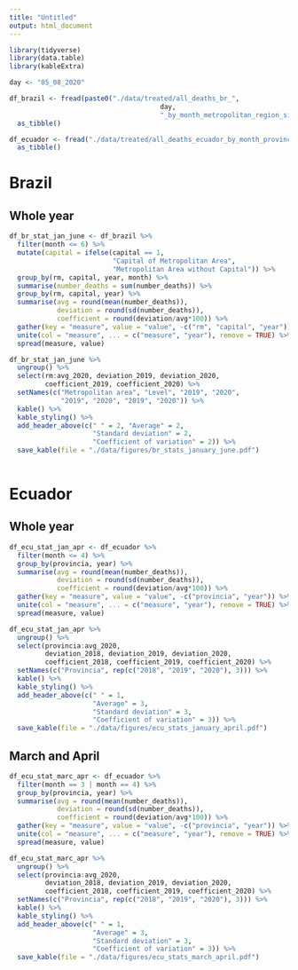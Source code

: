 ```yaml
---
title: "Untitled"
output: html_document
---
```


```r
library(tidyverse)
library(data.table)
library(kableExtra)
```

```r
day <- "05_08_2020"

df_brazil <- fread(paste0("./data/treated/all_deaths_br_", 
                                      day, 
                                      "_by_month_metropolitan_region_since_2019_ibge_code.csv")) %>%
  as_tibble()

df_ecuador <- fread("./data/treated/all_deaths_ecuador_by_month_provincia_since_2018.csv") %>% 
  as_tibble()
```

# Brazil
## Whole year

```r
df_br_stat_jan_june <- df_brazil %>% 
  filter(month <= 6) %>% 
  mutate(capital = ifelse(capital == 1, 
                          "Capital of Metropolitan Area", 
                          "Metropolitan Area without Capital")) %>% 
  group_by(rm, capital, year, month) %>% 
  summarise(number_deaths = sum(number_deaths)) %>% 
  group_by(rm, capital, year) %>% 
  summarise(avg = round(mean(number_deaths)),
            deviation = round(sd(number_deaths)),
            coefficient = round(deviation/avg*100)) %>% 
  gather(key = "measure", value = "value", -c("rm", "capital", "year")) %>% 
  unite(col = "measure", ... = c("measure", "year"), remove = TRUE) %>% 
  spread(measure, value)
```

```r
df_br_stat_jan_june %>% 
  ungroup() %>% 
  select(rm:avg_2020, deviation_2019, deviation_2020,
         coefficient_2019, coefficient_2020) %>% 
  setNames(c("Metropolitan area", "Level", "2019", "2020",
             "2019", "2020", "2019", "2020")) %>% 
  kable() %>% 
  kable_styling() %>% 
  add_header_above(c(" " = 2, "Average" = 2, 
                     "Standard deviation" = 2,
                     "Coefficient of variation" = 2)) %>% 
  save_kable(file = "./data/figures/br_stats_january_june.pdf")
  
```

# Ecuador

## Whole year

```r
df_ecu_stat_jan_apr <- df_ecuador %>% 
  filter(month <= 4) %>% 
  group_by(provincia, year) %>% 
  summarise(avg = round(mean(number_deaths)),
            deviation = round(sd(number_deaths)),
            coefficient = round(deviation/avg*100)) %>% 
  gather(key = "measure", value = "value", -c("provincia", "year")) %>% 
  unite(col = "measure", ... = c("measure", "year"), remove = TRUE) %>% 
  spread(measure, value)
```

```r
df_ecu_stat_jan_apr %>% 
  ungroup() %>% 
  select(provincia:avg_2020, 
         deviation_2018, deviation_2019, deviation_2020,
         coefficient_2018, coefficient_2019, coefficient_2020) %>% 
  setNames(c("Provincia", rep(c("2018", "2019", "2020"), 3))) %>% 
  kable() %>% 
  kable_styling() %>% 
  add_header_above(c(" " = 1, 
                     "Average" = 3, 
                     "Standard deviation" = 3,
                     "Coefficient of variation" = 3)) %>% 
  save_kable(file = "./data/figures/ecu_stats_january_april.pdf")
```

## March and April

```r
df_ecu_stat_marc_apr <- df_ecuador %>% 
  filter(month == 3 | month == 4) %>% 
  group_by(provincia, year) %>% 
  summarise(avg = round(mean(number_deaths)),
            deviation = round(sd(number_deaths)),
            coefficient = round(deviation/avg*100)) %>% 
  gather(key = "measure", value = "value", -c("provincia", "year")) %>% 
  unite(col = "measure", ... = c("measure", "year"), remove = TRUE) %>% 
  spread(measure, value)
```

```r
df_ecu_stat_marc_apr %>% 
  ungroup() %>% 
  select(provincia:avg_2020, 
         deviation_2018, deviation_2019, deviation_2020,
         coefficient_2018, coefficient_2019, coefficient_2020) %>% 
  setNames(c("Provincia", rep(c("2018", "2019", "2020"), 3))) %>% 
  kable() %>% 
  kable_styling() %>% 
  add_header_above(c(" " = 1, 
                     "Average" = 3, 
                     "Standard deviation" = 3,
                     "Coefficient of variation" = 3)) %>% 
  save_kable(file = "./data/figures/ecu_stats_march_april.pdf")
  
```
